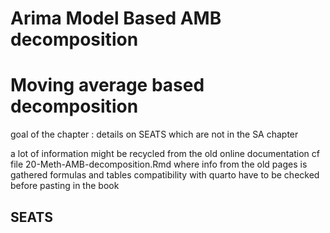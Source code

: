 # Arima Model Based AMB decomposition

# Moving average based decomposition

goal of the chapter : details on SEATS which are not in the SA chapter

a lot of information might be recycled from the old online documentation
cf file 
20-Meth-AMB-decomposition.Rmd
where info from the old pages is gathered 
formulas and tables compatibility with quarto have to be checked before pasting in the book


## SEATS